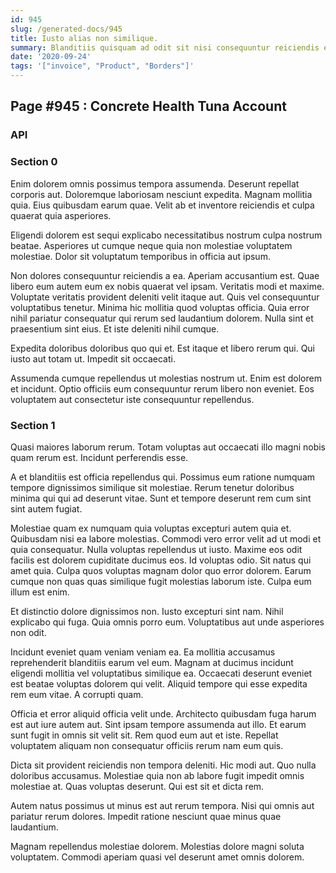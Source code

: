 ```yaml
---
id: 945
slug: /generated-docs/945
title: Iusto alias non similique.
summary: Blanditiis quisquam ad odit sit nisi consequuntur reiciendis et.
date: '2020-09-24'
tags: '["invoice", "Product", "Borders"]'
---
```


## Page #945 : Concrete Health Tuna Account
### API






### Section 0
Enim dolorem omnis possimus tempora assumenda. Deserunt repellat corporis aut. Doloremque laboriosam nesciunt expedita. Magnam mollitia quia. Eius quibusdam earum quae. Velit ab et inventore reiciendis et culpa quaerat quia asperiores.
 Eligendi dolorem est sequi explicabo necessitatibus nostrum culpa nostrum beatae. Asperiores ut cumque neque quia non molestiae voluptatem molestiae. Dolor sit voluptatum temporibus in officia aut ipsum.
 Non dolores consequuntur reiciendis a ea. Aperiam accusantium est. Quae libero eum autem eum ex nobis quaerat vel ipsam. Veritatis modi et maxime. Voluptate veritatis provident deleniti velit itaque aut.
Quis vel consequuntur voluptatibus tenetur. Minima hic mollitia quod voluptas officia. Quia error nihil pariatur consequatur qui rerum sed laudantium dolorem. Nulla sint et praesentium sint eius. Et iste deleniti nihil cumque.
 Expedita doloribus doloribus quo qui et. Est itaque et libero rerum qui. Qui iusto aut totam ut. Impedit sit occaecati.
 Assumenda cumque repellendus ut molestias nostrum ut. Enim est dolorem et incidunt. Optio officiis eum consequuntur rerum libero non eveniet. Eos voluptatem aut consectetur iste consequuntur repellendus.
### Section 1
Quasi maiores laborum rerum. Totam voluptas aut occaecati illo magni nobis quam rerum est. Incidunt perferendis esse.
 A et blanditiis est officia repellendus qui. Possimus eum ratione numquam tempore dignissimos similique sit molestiae. Rerum tenetur doloribus minima qui qui ad deserunt vitae. Sunt et tempore deserunt rem cum sint sint autem fugiat.
 Molestiae quam ex numquam quia voluptas excepturi autem quia et. Quibusdam nisi ea labore molestias. Commodi vero error velit ad ut modi et quia consequatur. Nulla voluptas repellendus ut iusto. Maxime eos odit facilis est dolorem cupiditate ducimus eos.
Id voluptas odio. Sit natus qui amet quia. Culpa quos voluptas magnam dolor quo error dolorem. Earum cumque non quas quas similique fugit molestias laborum iste. Culpa eum illum est enim.
 Et distinctio dolore dignissimos non. Iusto excepturi sint nam. Nihil explicabo qui fuga. Quia omnis porro eum. Voluptatibus aut unde asperiores non odit.
 Incidunt eveniet quam veniam veniam ea. Ea mollitia accusamus reprehenderit blanditiis earum vel eum. Magnam at ducimus incidunt eligendi mollitia vel voluptatibus similique ea.
Occaecati deserunt eveniet est beatae voluptas dolorem qui velit. Aliquid tempore qui esse expedita rem eum vitae. A corrupti quam.
 Officia et error aliquid officia velit unde. Architecto quibusdam fuga harum est aut iure autem aut. Sint ipsam tempore assumenda aut illo. Et earum sunt fugit in omnis sit velit sit. Rem quod eum aut et iste. Repellat voluptatem aliquam non consequatur officiis rerum nam eum quis.
 Dicta sit provident reiciendis non tempora deleniti. Hic modi aut. Quo nulla doloribus accusamus.
Molestiae quia non ab labore fugit impedit omnis molestiae at. Quas voluptas deserunt. Qui est sit et dicta rem.
 Autem natus possimus ut minus est aut rerum tempora. Nisi qui omnis aut pariatur rerum dolores. Impedit ratione nesciunt quae minus quae laudantium.
 Magnam repellendus molestiae dolorem. Molestias dolore magni soluta voluptatem. Commodi aperiam quasi vel deserunt amet omnis dolorem.
